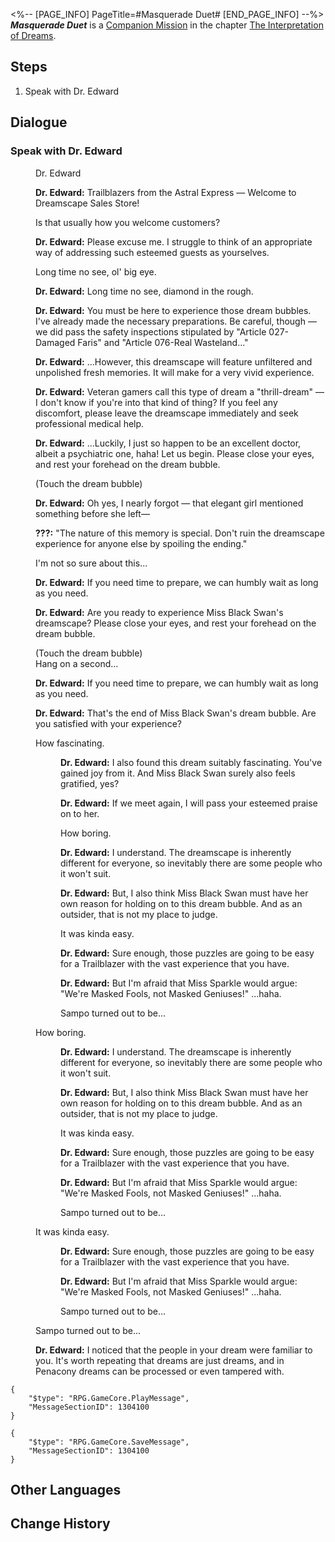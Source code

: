 <%-- [PAGE_INFO]
PageTitle=#Masquerade Duet#
[END_PAGE_INFO] --%>
{{Stub|Dialogue.}}
{{Mission Infobox
|id            = 2021803
|title         = 
|image         = <!--Mission Masquerade Duet.png-->
|type          = Companion
|event_name    = 
|chapter       = The Interpretation of Dreams (Companion Mission Chapter)
|requirements  = [[Companion Mission]] ''[[Masquerade Duet]]'' completed
|summary       = <!--official mission summary from Fate's Atlas-->
|characters    = Dr. Edward; Trailblazer
|startLocation = [[Penacony]] - [[Golden Hour]]
|world         = Penacony
|area          = Golden Hour
|prev          = 
|next          = 
|rewards       = Trailblaze EXP*600; Stellar Jade*100; Traveler's Guide*6; Starfire Essence*3; Celestial Section*3; "Challenge to the Reader"*1 { text = "Challenge to the Reader" }; Credit*60,000
}}
'''''Masquerade Duet''''' is a [[Companion Mission]] in the chapter [[The Interpretation of Dreams (Companion Mission Chapter)|The Interpretation of Dreams]].

==Steps==
# Speak with Dr. Edward

<!--
==Gameplay Notes==

--><!--
==Trial Character==

-->
==Dialogue==
{{Stub Dialogue}}

===Speak with Dr. Edward{{subst:void|<!--202180301-->}}===
{{Mission Description|type=companion|location=Golden Hour|This wonderful dream has finally come to an end. Dr. Edward would like to hear your thoughts &mdash; go and talk with him. Oh, don't forget what Black Swan told you at the start: "The nature of this memory is special. Don't ruin the dreamscape experience for anyone else by spoiling the ending."}}
{{Dialogue Start}}

:{{DIcon|Talk}} Dr. Edward
:{{A|VO side3 huahuo edward 101.ogg}} '''Dr. Edward:''' Trailblazers from the Astral Express &mdash; Welcome to Dreamscape Sales Store!
:Is that usually how you welcome customers?
:{{A|VO side3 huahuo edward 102.ogg}} '''Dr. Edward:''' Please excuse me. I struggle to think of an appropriate way of addressing such esteemed guests as yourselves.
:Long time no see, ol' big eye.
:{{A|VO side3 huahuo edward 103.ogg}} '''Dr. Edward:''' Long time no see, diamond in the rough.
:{{A|VO side3 huahuo edward 104.ogg}} '''Dr. Edward:''' You must be here to experience those dream bubbles. I've already made the necessary preparations. Be careful, though &mdash; we did pass the safety inspections stipulated by "Article 027-Damaged Faris" and "Article 076-Real Wasteland..."
:{{A|VO side3 huahuo edward 105.ogg}} '''Dr. Edward:''' ...However, this dreamscape will feature unfiltered and unpolished fresh memories. It will make for a very vivid experience.
:{{A|VO side3 huahuo edward 106.ogg}} '''Dr. Edward:''' Veteran gamers call this type of dream a "thrill-dream" &mdash; I don't know if you're into that kind of thing? If you feel any discomfort, please leave the dreamscape immediately and seek professional medical help.
:{{A|VO side3 huahuo edward 107.ogg}} '''Dr. Edward:''' ...Luckily, I just so happen to be an excellent doctor, albeit a psychiatric one, haha! Let us begin. Please close your eyes, and rest your forehead on the dream bubble.
:(Touch the dream bubble)
:{{A|VO side3 huahuo edward 108.ogg}} '''Dr. Edward:''' Oh yes, I nearly forgot &mdash; that elegant girl mentioned something before she left&mdash;
:{{A|VO side3 huahuo blackswan 101.ogg}} '''???:''' "The nature of this memory is special. Don't ruin the dreamscape experience for anyone else by spoiling the ending."
:I'm not so sure about this...
:{{A|VO side3 huahuo edward 109.ogg}} '''Dr. Edward:''' If you need time to prepare, we can humbly wait as long as you need.
:{{A|VO side3 huahuo edward 110.ogg}} '''Dr. Edward:''' Are you ready to experience Miss Black Swan's dreamscape? Please close your eyes, and rest your forehead on the dream bubble.
:(Touch the dream bubble)
:Hang on a second...
:{{A|VO side3 huahuo edward 111.ogg}} '''Dr. Edward:''' If you need time to prepare, we can humbly wait as long as you need.
:{{A|VO side3 huahuo edward 115.ogg}} '''Dr. Edward:''' That's the end of Miss Black Swan's dream bubble. Are you satisfied with your experience?
:{{DIcon|Arrow}} How fascinating.
::{{A|VO side3 huahuo edward 116.ogg}} '''Dr. Edward:''' I also found this dream suitably fascinating. You've gained joy from it. And Miss Black Swan surely also feels gratified, yes?
::{{A|VO side3 huahuo edward 117.ogg}} '''Dr. Edward:''' If we meet again, I will pass your esteemed praise on to her.
::How boring.
::{{A|VO side3 huahuo edward 118.ogg}} '''Dr. Edward:''' I understand. The dreamscape is inherently different for everyone, so inevitably there are some people who it won't suit.
::{{A|VO side3 huahuo edward 119.ogg}} '''Dr. Edward:''' But, I also think Miss Black Swan must have her own reason for holding on to this dream bubble. And as an outsider, that is not my place to judge.
::It was kinda easy.
::{{A|VO side3 huahuo edward 120.ogg}} '''Dr. Edward:''' Sure enough, those puzzles are going to be easy for a Trailblazer with the vast experience that you have.
::{{A|VO side3 huahuo edward 121.ogg}} '''Dr. Edward:''' But I'm afraid that Miss Sparkle would argue: "We're Masked Fools, not Masked Geniuses!" ...haha.
::Sampo turned out to be...
:{{DIcon|Arrow}} How boring.
::{{A|VO side3 huahuo edward 118.ogg}} '''Dr. Edward:''' I understand. The dreamscape is inherently different for everyone, so inevitably there are some people who it won't suit.
::{{A|VO side3 huahuo edward 119.ogg}} '''Dr. Edward:''' But, I also think Miss Black Swan must have her own reason for holding on to this dream bubble. And as an outsider, that is not my place to judge.
::It was kinda easy.
::{{A|VO side3 huahuo edward 120.ogg}} '''Dr. Edward:''' Sure enough, those puzzles are going to be easy for a Trailblazer with the vast experience that you have.
::{{A|VO side3 huahuo edward 121.ogg}} '''Dr. Edward:''' But I'm afraid that Miss Sparkle would argue: "We're Masked Fools, not Masked Geniuses!" ...haha.
::Sampo turned out to be...
:{{DIcon|Arrow}} It was kinda easy.
::{{A|VO side3 huahuo edward 120.ogg}} '''Dr. Edward:''' Sure enough, those puzzles are going to be easy for a Trailblazer with the vast experience that you have.
::{{A|VO side3 huahuo edward 121.ogg}} '''Dr. Edward:''' But I'm afraid that Miss Sparkle would argue: "We're Masked Fools, not Masked Geniuses!" ...haha.
::Sampo turned out to be...
:{{DIcon|Arrow}} Sampo turned out to be...
:{{A|VO side3 huahuo edward 122.ogg}} '''Dr. Edward:''' I noticed that the people in your dream were familiar to you. It's worth repeating that dreams are just dreams, and in Penacony dreams can be processed or even tampered with.
:{{tx}}
<pre>{
	"$type": "RPG.GameCore.PlayMessage",
	"MessageSectionID": 1304100
}</pre>
<pre>{
	"$type": "RPG.GameCore.SaveMessage",
	"MessageSectionID": 1304100
}</pre>
:{{tx}}
{{Dialogue End}}

==Other Languages==
{{Other Languages
|en   = Masquerade Duet
|zhs  = 假面双人舞
|zht  = 假面雙人舞
|ja   = 仮面幻想曲
|ko   = 가면의 듀엣
|es   = Dueto enmascarado
|fr   = Mascarade à deux
|ru   = Вальс на маскараде
|th   = คู่เต้นรำสวมหน้ากาก
|vi   = Vũ Điệu Mặt Nạ Đôi
|de   = Maskerade im Duett
|id   = Tarian Topeng Duet
|pt   = Dueto Mascarado
}}

==Change History==
{{Change History|2.0}}
